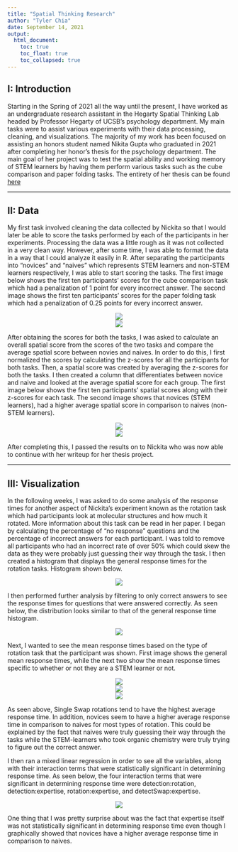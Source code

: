 ```yaml
---
title: "Spatial Thinking Research"
author: "Tyler Chia"
date: September 14, 2021
output:
  html_document:
    toc: true
    toc_float: true
    toc_collapsed: true
---
```


## I: Introduction

Starting in the Spring of 2021 all the way until the present, I have worked as an undergraduate research assistant in the Hegarty Spatial Thinking Lab headed by Professor Hegarty of UCSB's psychology department.  My main tasks were to assist various experiments with their data processing, cleaning, and visualizations.  The majority of my work has been focused on assisting an honors student named Nikita Gupta who graduated in 2021 after completing her honor's thesis for the psychology department.  The main goal of her project was to test the spatial ability and working memory of STEM learners by having them perform various tasks such as the cube comparison and paper folding tasks.  The entirety of her thesis can be found [here](Spatial Ability and Working Memory in STEM Learners (1).pdf)

******

## II: Data

My first task involved cleaning the data collected by Nickita so that I would later be able to score the tasks performed by each of the participants in her experiments.  Processing the data was a little rough as it was not collected in a very clean way.  However, after some time, I was able to format the data in a way that I could analyze it easily in R.  After separating the participants into "novices" and "naives" which represents STEM learners and non-STEM learners respectively, I was able to start scoring the tasks.  The first image below shows the first ten participants' scores for the cube comparison task which had a penalization of 1 point for every incorrect answer.  The second image shows the first ten participants' scores for the paper folding task which had a penalization of 0.25 points for every incorrect answer.

<center>
![](cc_scores.png)
</center>

<center>
![](pf_scores.png)
</center>

After obtaining the scores for both the tasks, I was asked to calculate an overall spatial score from the scores of the two tasks and compare the average spatial score between novies and naives.  In order to do this, I first normalized the scores by calculating the z-scores for all the participants for both tasks.  Then, a spatial score was created by averaging the z-scores for both the tasks.  I then created a column that differentiates between novice and naive and looked at the average spatial score for each group.  The first image below shows the first ten participants' spatial scores along with their z-scores for each task.  The second image shows that novices (STEM learners), had a higher average spatial score in comparison to naives (non-STEM learners).

<center>
![](spatial_scores.png)
</center>

<center>
![](novice_vs_naive.png)
</center>

After completing this, I passed the results on to Nickita who was now able to continue with her writeup for her thesis project.

******

## III: Visualization

In the following weeks, I was asked to do some analysis of the response times for another aspect of Nickita's experiment known as the rotation task which had participants look at molecular structures and how much it rotated.  More information about this task can be read in her paper.  I began by calculating the percentage of "no response" questions and the percentage of incorrect answers for each participant.  I was told to remove all participants who had an incorrect rate of over 50% which could skew the data as they were probably just guessing their way through the task.  I then created a histogram that displays the general response times for the rotation tasks.  Histogram shown below.

<center>
![](general_response.png)
</center>

I then performed further analysis by filtering to only correct answers to see the response times for questions that were answered correctly.  As seen below, the distribution looks similar to that of the general response time histogram.

<center>
![](correct_response.png)
</center>

Next, I wanted to see the mean response times based on the type of rotation task that the participant was shown.  First image shows the general mean response times, while the next two show the mean response times specific to whether or not they are a STEM learner or not.

<center>
![](condition.png)
</center>

<center>
![](novice_response.png)
</center>

<center>
![](naive_response.png)
</center>

As seen above, Single Swap rotations tend to have the highest average response time.  In addition, novices seem to have a higher average response time in comparison to naives for most types of rotation.  This could be explained by the fact that naives were truly guessing their way through the tasks while the STEM-learners who took organic chemistry were truly trying to figure out the correct answer.

I then ran a mixed linear regression in order to see all the variables, along with their interaction terms that were statistically significant in determining response time.  As seen below, the four interaction terms that were significant in determining response time were detection:rotation, detection:expertise, rotation:expertise, and detectSwap:expertise.

<center>
![](interactions.png)
</center>

One thing that I was pretty surprise about was the fact that expertise itself was not statistically significant in determining response time even though I graphically showed that novices have a higher average response time in comparison to naives.  